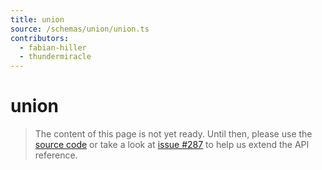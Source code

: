 ```yaml
---
title: union
source: /schemas/union/union.ts
contributors:
  - fabian-hiller
  - thundermiracle
---
```


# union

> The content of this page is not yet ready. Until then, please use the [source code](https://github.com/fabian-hiller/valibot/blob/main/library/src/schemas/union/union.ts) or take a look at [issue #287](https://github.com/fabian-hiller/valibot/issues/287) to help us extend the API reference.
